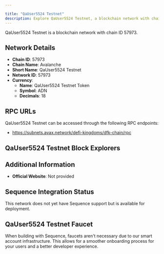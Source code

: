 ```yaml
---

title: "QaUser5524 Testnet"
description: Explore QaUser5524 Testnet, a blockchain network with chain ID 57973. Learn about its native currency, QaUser5524 Testnet Token, and how to interact with the network.
---
```




QaUser5524 Testnet is a blockchain network with chain ID 57973.

## Network Details

- **Chain ID**: 57973
- **Chain Name**: Avalanche
- **Short Name**: QaUser5524 Testnet
- **Network ID**: 57973
- **Currency**: 
  - **Name**: QaUser5524 Testnet Token
  - **Symbol**: ADN
  - **Decimals**: 18

## RPC URLs

QaUser5524 Testnet can be accessed through the following RPC endpoints:

- https://subnets.avax.network/defi-kingdoms/dfk-chain/rpc

## QaUser5524 Testnet Block Explorers



## Additional Information

- **Official Website**: Not provided

## Sequence Integration Status

This network does not yet have Sequence support but is available for deployment.

## QaUser5524 Testnet Faucet

When building with Sequence, faucets aren't necessary due to our smart account infrastructure. This allows for a smoother onboarding process for your users and a better developer experience.
